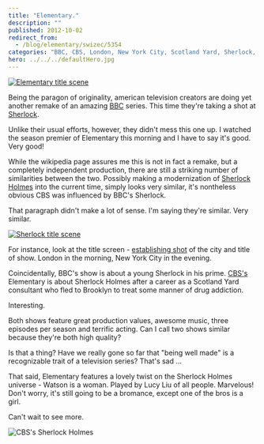 ```yaml
---
title: "Elementary."
description: ""
published: 2012-10-02
redirect_from:
  - /blog/elementary/swizec/5354
categories: "BBC, CBS, London, New York City, Scotland Yard, Sherlock, Sherlock Holmes, Uncategorized"
hero: ../../../defaultHero.jpg
---
```


[![Elementary title scene](https://swizec.com/wp-content/uploads/2012/10/elementary-title-scene-1024x576.png "Elementary title scene")](https://swizec.com/wp-content/uploads/2012/10/elementary-title-scene.png)

Being the paragon of originality, american television creators are doing yet another remake of an amazing [BBC](http://www.bbc.co.uk/ "BBC") series. This time they're taking a shot at [Sherlock](http://en.wikipedia.org/wiki/Sherlock_%28TV_series%29 "Sherlock (TV series)").

Unlike their usual efforts, however, they didn't mess this one up. I watched the season premier of Elementary this morning and I have to say it's good. Very good!

While the wikipedia page assures me this is not in fact a remake, but a completely independent production, there are still a striking number of similarities between the two. Possibly making a modernization of [Sherlock Holmes](http://en.wikipedia.org/wiki/Sherlock_Holmes "Sherlock Holmes") into the current time, simply looks very similar, it's nontheless obvious CBS was influenced by BBC's Sherlock.

That paragraph didn't make a lot of sense. I'm saying they're similar. Very similar.

[![Sherlock title scene](https://swizec.com/wp-content/uploads/2012/10/sherlock-title-scene-1024x577.png "Sherlock title scene")](https://swizec.com/wp-content/uploads/2012/10/sherlock-title-scene.png)

For instance, look at the title screen - [establishing shot](http://en.wikipedia.org/wiki/Establishing_shot "Establishing shot") of the city and title of show. London in the morning, New York City in the evening.

Coincidentally, BBC's show is about a young Sherlock in his prime. [CBS's](http://www.cbs.com/ "CBS") Elementary is about Sherlock Holmes after a career as a Scotland Yard consultant who fled to Brooklyn to treat some manner of drug addiction.

Interesting.

Both shows feature great production values, awesome music, three episodes per season and terrific acting. Can I call two shows similar because they're both high quality?

Is that a thing? Have we really gone so far that "being well made" is a recognizable trait of a television series? That's sad ...

That said, Elementary features a lovely twist on the Sherlock Holmes universe - Watson is a woman. Played by Lucy Liu of all people. Marvelous! Don't worry, it's still going to be a bromance, except one of the bros is a girl.

Can't wait to see more.

![CBS's Sherlock Holmes](https://swizec.com/wp-content/uploads/2012/10/cbs-sherlock-holmes-1024x583.png "CBS's Sherlock Holmes")

